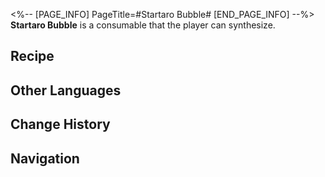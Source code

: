 <%-- [PAGE_INFO]
PageTitle=#Startaro Bubble#
[END_PAGE_INFO] --%>
{{Consumable Infobox
|id          = 400008
|image       = Item Startaro Bubble.png{{subst:void|<!--$UPLOAD:<<SpriteOutput/ItemFigures/400008.png>-<Item Startaro Bubble.png>-<Consumable Icons>>-->}}
|type        = Restorative Consumables
|rarity      = 1
|effect      = Upon use, immediately recovers 2 Technique Points for your team, but each team member loses HP equal to 15% of their Max HP.
|description = An incredibly popular milk tea in Luofu.<br />It is visually appealing but tastes surprisingly rough and unpalatable.
|effectType  = 
|effectType2 = 
|effectType3 = 
|recipe      = {{cx|Source missing}}
|source1     = [[Omni-Synthesizer]]
|source2     = 
|source3     = 
}}
{{Description|''"I really don't understand why this thing is so popular..."''<br />''"Maybe they had good marketing... I heard they hired a marketing specialist from the IPC."''}}
'''Startaro Bubble''' is a consumable that the player can synthesize.

==Recipe==
{{Recipe
|type        = Synthesis
|group       = Consumable
|Solid Water = 1
|Trash       = 1
|sort        = Solid Water;Trash
}}

==Other Languages==
{{Other Languages
|en   = Startaro Bubble
|zhs  = 星芋啵啵
|zht  = 星芋啵啵
|ja   = 星芋ぷるっぷる
|ko   = 별타로 버블티
|es   = Té de burbujas de taro estelar
|fr   = Bubble tea au steltaro
|ru   = Бабл-ти со звёздным таро
|th   = Startaro Bubble
|vi   = Trân Châu Trái Sao
|de   = Sterntaro-Bubbletea
|id   = Startaro Bubble
|pt   = Bolha de Startaro
}}

==Change History==
{{Change History|1.3}}

==Navigation==
{{Consumable Navbox}}